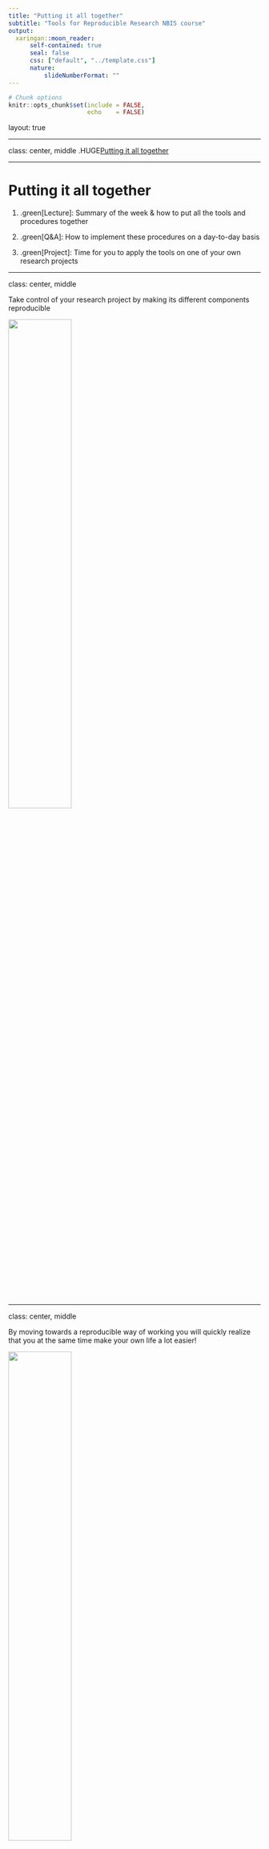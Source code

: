 ```yaml
---
title: "Putting it all together"
subtitle: "Tools for Reproducible Research NBIS course"
output:
  xaringan::moon_reader:
      self-contained: true
      seal: false
      css: ["default", "../template.css"]
      nature:
          slideNumberFormat: ""
---
```


```r
# Chunk options
knitr::opts_chunk$set(include = FALSE,
                      echo    = FALSE)
```

layout: true
<div class="scilife-logo"></div>
<div class="nbis-logo"></div>

---

class: center, middle
.HUGE[Putting it all together]

---

# Putting it all together


1. .green[Lecture]: Summary of the week & how to put all the tools and procedures together

2. .green[Q&A]: How to implement these procedures on a day-to-day basis

3. .green[Project]: Time for you to apply the tools on one of your own research projects

---

class: center, middle

Take control of your research project by making its different components reproducible

<img src="../../pages/images/reproducibility_overview.png" style="width:50%;"/>

---

class: center, middle

By moving towards a reproducible way of working you will quickly realize that you at the same time make your own life a lot easier! 

<img src="whats_in_it_for_me.png" style="width:50%;"/>

---

# What have we learned?

<center><img src="../../pages/images/reproducibility_overview_with_logos.png" style="width:60%;"/></center>

* How to use the version control system .green[Git] to track changes to code
* How to use the package and environment manager .green[Conda]
* How to use the workflow managers .green[Snakemake] and .green[Nextflow]
* How to use .green[R Markdown] to generate automated reports
* How to use .green[Jupyter] notebooks to document your analysis
* How to use .green[Docker] and .green[Singularity] to distribute containerized
  computational environments

---

# Divide your work into distinct projects

--

* Keep all .green[files] needed to go from raw data to final results in a dedicated directory

--

* Use relevant .green[subdirectories]

--

* Many software support the “project way of working”, e.g. .green[Rstudio] and the text editors .green[Sublime Text] and .green[Atom]

--

* Use .green[Git] to create structured and version controlled project repositories

---

# Everything can be a project

Project directory templates, e.g. NBIS project template:

.center[<img src="NBISweden_project_template.png" style="width:60%;"/>]

  * https://github.com/NBISweden/project_template
  * https://github.com/snakemake-workflows/cookiecutter-snakemake-workflow

---

# Treasure your data

--

* Keep your input data .green[read-only] - consider it static

--

* Don't create different versions of the input data - write a .green[script], .green[R Markdown] document, .green[Jupyter] notebook or a .green[Snakemake] workflow if you need to preprocess your input data so that the steps can be recreated

--

* .green[Backup]! Keep redundant copies in different physical locations

--

* Upload your raw data as soon as possible to a .green[public data repository]

---

# Organize your coding

--

* Avoid generating files .green[interactively] or doing things .green[by hand] - there is no way to track how they were made

--

* Write .green[scripts], .green[R Markdown] documents, .green[Jupyter] notebooks or .green[Snakemake] workflows for reproducible results to connect raw data to final results

--

* Keep the .green[parameters] separate (e.g. at top of file or in a separate configuration file)

---

class: center, middle

# Discuss in your groups

Which of these advices are most relevant to your work?

Are you going to change your way of working? If yes, how?

---

# Options for reproducing a research project

<img src="my_project_repo.png" style="width:75%;"/>

.small[www.bitbucket.org]

---

# Options for reproducing a research project

<img src="my_project_repo_2.png" style="width:75%;"/>

---

# Options for reproducing a research project

<img src="my_project_repo_2.png" style="width:75%;"/>


* .green[Git] clone and run code or workflow

--

* .green[Git] clone, create .green[Conda] env, and run code or workflow

--

* .green[Git] clone, .green[Docker] build, and run code or workflow in container

--

* .green[Docker] pull (from online repository) and run code or workflow in container

---

# Options for reproducing a research project

.pull-left[
[Example video](https://drive.google.com/file/d/1lXHlDdseHTe2Pb1JaCIhqDS7odTCVyRC/view?usp=sharing): 

Pulling the Docker image for the case study from an online repository and running the workflow in a container

]

.pull-right[
<img src="https://raw.githubusercontent.com/NBISweden/workshop-reproducible-research/devel/pages/images/rulegraph_mrsa_intro.svg" style="width:100%;"/>
]

---

# What is reasonable for your project?

.pull-left[<img src="../../pages/images/reproducibility_overview_with_logos.png" style="width:75%;"/>

   

]

---

# What is reasonable for your project?

.pull-left[<center><img src="../../pages/images/reproducibility_overview_with_logos.png" style="width:75%;"/></center>

.green[Minimal]: write code in a reproducible way

]

--

.pull-right[

Connect your results with the code:
* Use .green[R Markdown] documents or .green[Jupyter] notebooks

Take another step:
* Convert your code into a .green[Snakemake] workflow

]

---

# What is reasonable for your project?

.pull-left[<center><img src="../../pages/images/reproducibility_overview_with_logos.png" style="width:75%;"/></center>

.green[Minimal]: write code in a reproducible way

.green[Good]: versioned and structured repository

]

--

.pull-right[

Use .green[Git] for version controlling and collaboration:
* Create one .green[Git] repository per project
* Track your changes with .green[Git]
* Publish your code along with your results on <a href="https://github.com" .green[GitHub] </a> or <a href="https://bitbucket.org" .green[BitBucket] </a>

]

---

# What is reasonable for your project?

.pull-left[<center><img src="../../pages/images/reproducibility_overview_with_logos.png" style="width:75%;"/></center>

.green[Minimal]: write code in a reproducible way

.green[Good]: versioned and structured repository

.green[Better]: organize software dependencies

]

--

.pull-right[

Manage your depencencies:
* Use .green[Conda] to install software in environments that can be easily exported and installed on a different system

]

---

# What is reasonable for your project?

.pull-left[<center><img src="../../pages/images/reproducibility_overview_with_logos.png" style="width:75%;"/></center>

.green[Minimal]: write code in a reproducible way

.green[Good]: versioned and structured repository

.green[Better]: organize software dependencies

.green[Best]: export everything!

]

--

.pull-right[

Completely recreate the compute system:
* Consider packaging your project in a .green[Docker] or .green[Singularity] container

]

---

class: center, middle

# Discuss in your groups

Which of the suggested ambition levels seems most reasonable for your work?

Are you going to use one of the suggested combinations of tools in your research? 
Or are you planning to use a different combination?

---

# Alternatives

--

.green[Version control]

* **Git** – Widely used and a lot of tools available + GitHub/BitBucket.
* **Mercurial** – Distributed model just like Git, close to sourceforge.
* **Subversion** – Centralized model unlike git/mercurial; no local repository on your computer and somewhat easier to use.

--

.green[Environment / package managers]

* **Conda** – General purpose environment and package manager. Community-hosted collections of tools at bioconda or conda-forge.
* **Pip** – Package manager for Python, has a large repository at pypi.
* **Apt/yum/brew** – Native package managers for different OS. Integrated in OS and might deal with e.g. update notifications better.
* **Virtualenv** – Environment manager used to set up semi-isolated python environments.

---

# Alternatives

.green[Workflow managers]

* **Snakemake** – Based on Python, easily understandable format, relies on file names.
* **Nextflow** – Based on Groovy, uses data pipes rather than file names to construct the workflow.
* **Make** – Used in software development and has been around since the 70s. Flexible but notoriously obscure syntax.
* **Galaxy** -  attempts to make computational biology accessible to researchers without programming experience by using a GUI.

---

# Alternatives

.green[Literate programming]

* **Jupyter** – Create and share notebooks in a variety of languages and formats by using a web browser.
* **R Markdown** – Developed by Rstudio, focuses on generating high-quality documents.
* **Zeppelin** – Developed by Apache. Closely integrated with Spark for distributed computing and Big Data applications.
* **Beaker** – Newcomer based on Ipython, just as Jupyter. Has a focus on integrating multiple languages in the same notebook.

---

# Alternatives

.green[Containerization / virtualization]

* **Docker** – Used for packaging and isolating applications in containers. Dockerhub allows for convenient sharing. Requires root access.
* **Singularity** – Simpler Docker alternative geared towards high performance computing. Does not require root.
* **Shifter** – Similar ambition as Singularity, but less focus on mobility and more on resource management.
* **VirtualBox/VMWare** – Virtualization rather than containerization. Less lightweight, but no reliance on host kernel.

---

class: center, middle

# "What's in it for me?"

<img src="calvin_hobbes_past_corresponding.png" style="width:50%;"/>

---

# NBIS Bioinformatics drop-in

Any questions related to reproducible research tools and concepts? Talk to an NBIS expert!

* Online (.green[zoom])
* Every .green[Tuesday, 14.00-15.00] (except public holidays)
* Check .green[www.nbis.se/events] for zoom link and more info

---

class: center, middle

# Q&A: How to implement these procedures on a day-to-day basis

